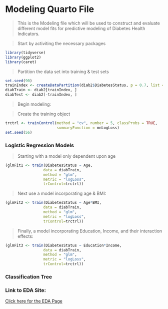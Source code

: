 # Modeling Quarto File

> This is the Modeling file which will be used to construct and evaluate different model fits for predictive modeling of Diabetes Health Indicators.

> Start by activiting the necessary packages

```r
library(tidyverse)
library(ggplot2)
library(caret)
```

> Partition the data set into training & test sets

```r
set.seed(90)
trainIndex <- createDataPartition(diab2$DiabetesStatus, p = 0.7, list = FALSE)
diabTrain <- diab2[trainIndex, ]
diabTest <- diab2[-trainIndex, ]
```

> Begin modeling:

> Create the training object

```r
trctrl <- trainControl(method = "cv", number = 5, classProbs = TRUE,
                       summaryFunction = mnLogLoss)
set.seed(56)
```

### Logistic Regression Models

> Starting with a model only dependent upon age

```r
(glmFit1 <- train(DiabetesStatus ~ Age,
                 data = diabTrain,
                 method = "glm",
                 metric = "logLoss",
                 trControl=trctrl))
```

> Next use a model incorporating age & BMI:

```r
(glmFit2 <- train(DiabetesStatus ~ Age*BMI,
                 data = diabTrain,
                 method = "glm",
                 metric = "logLoss",
                 trControl=trctrl))
```

> Finally, a model incorporating Education, Income, and their interaction effects:

```r
(glmFit3 <- train(DiabetesStatus ~ Education*Income,
                 data = diabTrain,
                 method = "glm",
                 metric = "logLoss",
                 trControl=trctrl))
```

### Classification Tree



### Link to EDA Site:

[Click here for the EDA Page](EDA.html)